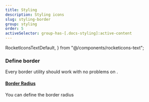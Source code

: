 ```yaml
---
title: Styling
description: Styling icons
slug: styling-border
group: styling
order: 5
activeSelector: group-has-[.docs-styling]:active-content
---
```


  RocketIconsTextDefault,
} from "@/components/rocketicons-text";

### Define border
Every border utility should work with no problems on <RocketIconsText />.
<br />
#### [Border Radius](https://tailwindcss.com/docs/border-radius)
You can define the border radius
